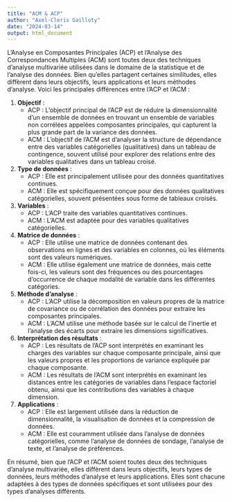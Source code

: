 ```yaml
---
title: "ACM & ACP"
author: "Axel-Cleris Gailloty"
date: "2024-03-14"
output: html_document
---
```


L'Analyse en Composantes Principales (ACP) et l'Analyse des Correspondances Multiples (ACM) sont toutes deux des techniques d'analyse multivariée utilisées dans le domaine de la statistique et de l'analyse des données. Bien qu'elles partagent certaines similitudes, elles diffèrent dans leurs objectifs, leurs applications et leurs méthodes d'analyse. Voici les principales différences entre l'ACP et l'ACM :

1. **Objectif** :
   - ACP : L'objectif principal de l'ACP est de réduire la dimensionnalité d'un ensemble de données en trouvant un ensemble de variables non corrélées appelées composantes principales, qui capturent la plus grande part de la variance des données.
   - ACM : L'objectif de l'ACM est d'analyser la structure de dépendance entre des variables catégorielles (qualitatives) dans un tableau de contingence, souvent utilisé pour explorer des relations entre des variables qualitatives dans un tableau croisé.

2. **Type de données** :
   - ACP : Elle est principalement utilisée pour des données quantitatives continues.
   - ACM : Elle est spécifiquement conçue pour des données qualitatives catégorielles, souvent présentées sous forme de tableaux croisés.

3. **Variables** :
   - ACP : L'ACP traite des variables quantitatives continues.
   - ACM : L'ACM est adaptée pour des variables qualitatives catégorielles.

4. **Matrice de données** :
   - ACP : Elle utilise une matrice de données contenant des observations en lignes et des variables en colonnes, où les éléments sont des valeurs numériques.
   - ACM : Elle utilise également une matrice de données, mais cette fois-ci, les valeurs sont des fréquences ou des pourcentages d'occurrence de chaque modalité de variable dans les différentes catégories.

5. **Méthode d'analyse** :
   - ACP : L'ACP utilise la décomposition en valeurs propres de la matrice de covariance ou de corrélation des données pour extraire les composantes principales.
   - ACM : L'ACM utilise une méthode basée sur le calcul de l'inertie et l'analyse des écarts pour extraire les dimensions significatives.

6. **Interprétation des résultats** :
   - ACP : Les résultats de l'ACP sont interprétés en examinant les charges des variables sur chaque composante principale, ainsi que les valeurs propres et les proportions de variance expliquée par chaque composante.
   - ACM : Les résultats de l'ACM sont interprétés en examinant les distances entre les catégories de variables dans l'espace factoriel obtenu, ainsi que les contributions des variables à chaque dimension.

7. **Applications** :
   - ACP : Elle est largement utilisée dans la réduction de dimensionnalité, la visualisation de données et la compression de données.
   - ACM : Elle est couramment utilisée dans l'analyse de données catégorielles, comme l'analyse de données de sondage, l'analyse de texte, et l'analyse de préférences.

En résumé, bien que l'ACP et l'ACM soient toutes deux des techniques d'analyse multivariée, elles diffèrent dans leurs objectifs, leurs types de données, leurs méthodes d'analyse et leurs applications. Elles sont chacune adaptées à des types de données spécifiques et sont utilisées pour des types d'analyses différents.